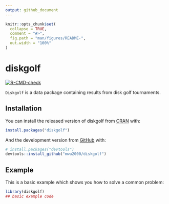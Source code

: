 ```yaml
---
output: github_document
---
```



<!-- README.md is generated from README.Rmd. Please edit that file -->

```r
knitr::opts_chunk$set(
  collapse = TRUE,
  comment = "#>",
  fig.path = "man/figures/README-",
  out.width = "100%"
)
```

# diskgolf

<!-- badges: start -->
[![R-CMD-check](https://github.com/mwu2000/diskgolf/actions/workflows/check-standard.yaml/badge.svg)](https://github.com/mwu2000/diskgolf/actions/workflows/check-standard.yaml)
<!-- badges: end -->

`Diskgolf` is a data package containing results from disk golf tournaments.

## Installation

You can install the released version of diskgolf from [CRAN](https://CRAN.R-project.org) with:

``` r
install.packages("diskgolf")
```

And the development version from [GitHub](https://github.com/) with:

``` r
# install.packages("devtools")
devtools::install_github("mwu2000/diskgolf")
```
## Example

This is a basic example which shows you how to solve a common problem:

```r
library(diskgolf)
## basic example code
```


